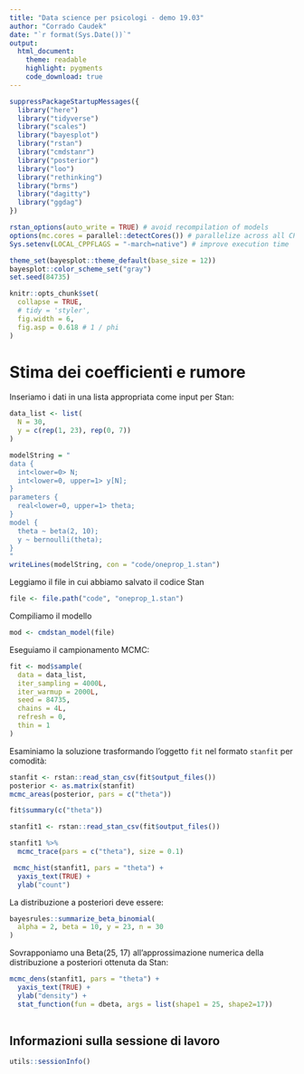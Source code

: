 ```yaml
---
title: "Data science per psicologi - demo 19.03"
author: "Corrado Caudek"
date: "`r format(Sys.Date())`"
output:
  html_document:
    theme: readable
    highlight: pygments
    code_download: true
---
```


```r
suppressPackageStartupMessages({
  library("here")
  library("tidyverse")
  library("scales")
  library("bayesplot")
  library("rstan")
  library("cmdstanr")
  library("posterior")
  library("loo")
  library("rethinking")
  library("brms")
  library("dagitty")
  library("ggdag")
})

rstan_options(auto_write = TRUE) # avoid recompilation of models
options(mc.cores = parallel::detectCores()) # parallelize across all CPUs
Sys.setenv(LOCAL_CPPFLAGS = "-march=native") # improve execution time

theme_set(bayesplot::theme_default(base_size = 12))
bayesplot::color_scheme_set("gray")
set.seed(84735)

knitr::opts_chunk$set(
  collapse = TRUE,
  # tidy = 'styler',
  fig.width = 6,
  fig.asp = 0.618 # 1 / phi
)
```

# Stima dei coefficienti e rumore

Inseriamo i dati in una lista appropriata come input per Stan:

```r
data_list <- list(
  N = 30,
  y = c(rep(1, 23), rep(0, 7))
)
```


```r
modelString = "
data {
  int<lower=0> N;
  int<lower=0, upper=1> y[N];
}
parameters {
  real<lower=0, upper=1> theta;
}
model {
  theta ~ beta(2, 10);
  y ~ bernoulli(theta);
}
"
writeLines(modelString, con = "code/oneprop_1.stan")
```


Leggiamo il file in cui abbiamo salvato il codice Stan

```r
file <- file.path("code", "oneprop_1.stan")
```

Compiliamo il modello

```r
mod <- cmdstan_model(file)
```

Eseguiamo il campionamento MCMC:

```r
fit <- mod$sample(
  data = data_list,
  iter_sampling = 4000L,
  iter_warmup = 2000L,
  seed = 84735,
  chains = 4L,
  refresh = 0,
  thin = 1
)
```

Esaminiamo la soluzione trasformando l'oggetto `fit` nel formato `stanfit` per comodità:

```r
stanfit <- rstan::read_stan_csv(fit$output_files())
posterior <- as.matrix(stanfit)
mcmc_areas(posterior, pars = c("theta"))
```

```r
fit$summary(c("theta"))
```

```r
stanfit1 <- rstan::read_stan_csv(fit$output_files())
```

```r
stanfit1 %>%
  mcmc_trace(pars = c("theta"), size = 0.1)
```

```r
 mcmc_hist(stanfit1, pars = "theta") +
  yaxis_text(TRUE) +
  ylab("count")
```

La distribuzione a posteriori deve essere:

```r
bayesrules::summarize_beta_binomial(
  alpha = 2, beta = 10, y = 23, n = 30
)
```

Sovrapponiamo una Beta(25, 17) all'approssimazione numerica della distribuzione a posteriori ottenuta da Stan:

```r
mcmc_dens(stanfit1, pars = "theta") +
  yaxis_text(TRUE) +
  ylab("density") +
  stat_function(fun = dbeta, args = list(shape1 = 25, shape2=17))
 
```

## Informazioni sulla sessione di lavoro

```r
utils::sessionInfo()
```


